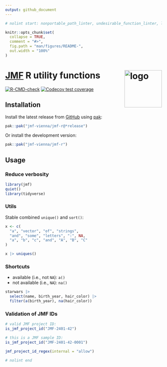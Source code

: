 ```yaml
---
output: github_document
---
```


<!-- README.md is generated from README.Rmd. Please edit that file -->

```r
# nolint start: nonportable_path_linter, undesirable_function_linter, library_call_linter.

knitr::opts_chunk$set(
  collapse = TRUE,
  comment = "#>",
  fig.path = "man/figures/README-",
  out.width = "100%"
)
```


# [JMF](https://jmf.univie.ac.at/) R utility functions <a href="https://jmf-vienna.github.io/jmf-r/"><img src="man/figures/logo.svg" align="right" height="120" alt="logo" /></a>

<!-- badges: start -->
[![R-CMD-check](https://github.com/jmf-vienna/jmf-r/actions/workflows/R-CMD-check.yaml/badge.svg)](https://github.com/jmf-vienna/jmf-r/actions/workflows/R-CMD-check.yaml)
[![Codecov test coverage](https://codecov.io/gh/jmf-vienna/jmf-r/branch/main/graph/badge.svg)](https://app.codecov.io/gh/jmf-vienna/jmf-r?branch=main)
<!-- badges: end -->


## Installation

Install the latest release from [GitHub](https://github.com/jmf-vienna/jmf-r) using [pak](https://pak.r-lib.org/):

```r
pak::pak("jmf-vienna/jmf-r@*release")
```

Or install the development version:

```r
pak::pak("jmf-vienna/jmf-r")
```


## Usage

### Reduce verbosity

```r
library(jmf)
quiet()
library(tidyverse)
```

### Utils

Stable combined `unique()` and `sort()`:

```r
x <- c(
  "a", "vector", "of", "strings",
  "and", "some", "letters", ":", NA,
  "a", "b", "c", "and", "A", "B", "C"
)

x |> uniques()
```

### Shortcuts

* available (i.e., not `NA`): `a()`
* not available (i.e., `NA`): `na()`

```r
starwars |>
  select(name, birth_year, hair_color) |>
  filter(a(birth_year), na(hair_color))
```

### Validation of JMF IDs

```r
# valid JMF project ID:
is_jmf_project_id("JMF-2401-42")

# this is a JMF sample ID:
is_jmf_project_id("JMF-2401-42-0001")
```

```r
jmf_project_id_regex(internal = "allow")
```


```r
# nolint end
```
